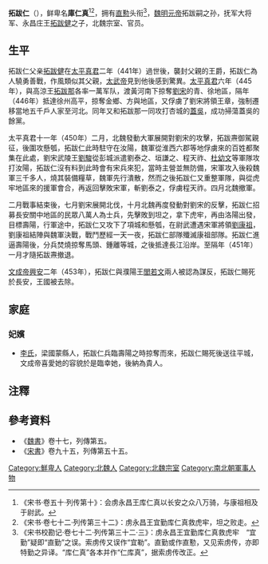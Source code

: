 {{東亞男性歷史人物
|名稱 =拓跋仁
|身份 =永昌王
|國家 =北魏
|時代 =[[南北朝|南北朝]]
|最高職務 =
|前任 = 拓跋健
|繼任 = 無
|圖片名稱 =
|圖片大小 =
|圖片說明 =
|姓 =
|名 =
|字 =
|官職 =
|封爵 =
|位階 =
|封地 =
|族裔 =鮮卑拓跋部
|旗籍 =
|氏族 =
|籍貫 =
|本籍 =
|世系 = 明元帝六王系
|小字 =
|別名 =
|號 =
|其他名號 =
|出生日期 =不詳
|出生地點 =
|婚年 =
|逝世年 =[[兴安_(年号)|興安]]二年（453年）
|逝世地 =長安
|諡號 =
|墓葬 =
|父親 =永昌莊王[[拓跋健|拓跋健]]
|嫡母 =
|母親 =
|元配 =
|正室 =
|繼室 =
|兄弟 =
|姊妹 =
|子 =
|女 =
|其他親屬 =曾祖：北魏道武帝[[拓跋珪|拓跋珪]]<br>祖父：北魏明元帝[[拓跋嗣|拓跋嗣]]<br>
|出身 = <!---此处指科举出身--->
|功名 = 
|經歷 = 
|著作 =
|注釋 =
}}

'''拓跋仁'''（{{bd|5世纪|？|453年|catIdx=B步}}），鲜卑名'''庫仁真'''<ref>《宋书·卷五十·列传第十》：会虏永昌王库仁真以长安之众八万骑，与康祖相及于尉武。</ref><ref>《宋书·卷七十二·列传第三十二》：虏永昌王宜勤库仁真救虎牢，坦之败走。</ref>，拥有[[直懃|直懃]]头衔<ref>《宋书校勘记·卷七十二·列传第三十二·三》：虏永昌王宜勤库仁真救虎牢　“宜勤”疑即“直勤”之误。索虏传又误作“宜勒”。直勤或作直懃，又见索虏传，亦即特勤之异译。“库仁真”各本并作“仁库真”，据索虏传改正。</ref>，[[魏明元帝|魏明元帝]]拓跋嗣之孙，抚军大将军、永昌庄王[[拓跋健|拓跋健]]之子，北魏宗室、官员。


==生平==
拓跋仁父亲[[拓跋健|拓跋健]]在[[太平真君|太平真君]]二年（441年）過世後，襲封父親的王爵，拓跋仁為人驍勇善戰，作風類似其父親，[[太武帝|太武帝]]見到他後感到驚異。[[太平真君|太平真君]]六年（445年），與高涼王[[拓跋那|拓跋那]]各率一萬军队，渡黃河南下掠奪[[劉宋|劉宋]]的青、徐地區，隔年（446年）抵達徐州高平，掠奪金鄉、方與地區，又俘虜了劉宋將領王章，強制遷移當地五千戶人家至河北。同年又和拓跋那一同攻打杏城的[[蓋吳|蓋吳]]，成功掃蕩蓋吳的餘黨。

太平真君十一年（450年）二月，北魏發動大軍展開對劉宋的攻擊，拓跋燾御駕親征，後圍攻懸瓠，拓跋仁此時駐守在汝陽，魏軍從淮西六郡等地俘虜來的百姓都聚集在此處，劉宋武陵王[[劉駿|劉駿]]從彭城派遣劉泰之、垣謙之、程天祚、[[杜幼文|杜幼文]]等軍隊攻打汝陽，拓跋仁沒有料到此時會有宋兵來犯，當時主營並無防備，宋軍攻入後殺魏軍三千多人，燒其裝備糧草，魏軍先行潰散，然而之後拓跋仁又重整軍隊，與從虎牢地區來的援軍會合，再返回擊敗宋軍，斬劉泰之，俘虜程天祚。四月北魏撤軍。

二月戰事結束後，七月劉宋展開北伐，十月北魏再度發動對劉宋的反擊，拓跋仁招募長安關中地區的民眾八萬人為士兵，先擊敗到坦之，拿下虎牢，再由洛陽出發，目標壽陽，行軍途中，拓跋仁又攻下了項城和懸瓠，在尉武遭遇宋軍將領[[劉康祖|劉康祖]]，劉康祖結陣與魏軍決戰，戰鬥歷經一天一夜，拓跋仁部隊殲滅康祖部隊。拓跋仁進逼壽陽後，分兵焚燒掠奪馬頭、鍾離等城，之後抵達長江沿岸。至隔年（451年）一月才隨拓跋燾撤退。

[[拓跋濬|文成帝]][[兴安_(年号)|興安]]二年（453年），拓跋仁與濮陽王[[閭若文|閭若文]]兩人被認為謀反，拓跋仁賜死於長安，王國被去除。

==家庭==
===妃嬪===
*[[文成元皇后|李氏]]，梁國蒙縣人，拓跋仁兵臨壽陽之時掠奪而來，拓跋仁賜死後送往平城，文成帝喜愛她的容貌於是臨幸她，後納為貴人。

==注釋==
<references/>

==參考資料==
*《[[魏書|魏書]]》卷十七，列傳第五。
*《[[宋書|宋書]]》卷九十五，列傳第五十五。

[[Category:鮮卑人|Category:鮮卑人]]
[[Category:北魏人|Category:北魏人]]
[[Category:北魏宗室|Category:北魏宗室]]
[[Category:南北朝軍事人物|Category:南北朝軍事人物]]
